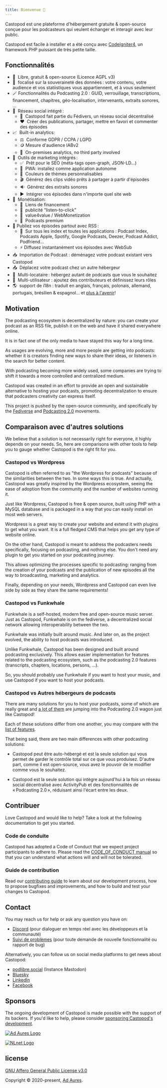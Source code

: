 ```yaml
---
title: Bienvenue 👋
---
```



Castopod est une plateforme d’hébergement gratuite & open-source conçue pour les
podcasteurs qui veulent échanger et interagir avec leur public.

Castopod est facile à installer et a été conçu avec
[CodeIgniter4](https://codeigniter.com/), un framework PHP puissant de très
petite taille.

<LinkCard title="Installer" href="./getting-started/install" />

## Fonctionnalités

- 🌱  Libre, gratuit & open-source (Licence AGPL v3)
- 🔐  focalisé sur la souveraineté des données : votre contenu, votre audience
  et vos statiistiques vous appartiennent, et à vous seulement
- 🪄 Fonctionnalités du Podcasting 2.0 : GUID, verrouillage, transcriptions,
  financement, chapitres, géo-localisation, intervenants, extraits sonores, …
- 💬  Réseau social intégré :
  - 🚀  Castopod fait partie du Fédivers, un réseau social décentralisé
  - ❤️  Créer des publications, partager, mettre en favori et commenter des
    épisodes
- 📈  Built-in analytics:
  - ⚖️  Conforme GDPR / CCPA / LGPD
  - 🪙 Mesure d'audience IABv2
  - 🏡  On-premises analytics, no third party involved
- 📢  Outils de marketing intégrés :
  - ✅  Prêt pour le SEO (méta-tags open-graph, JSON-LD…)
  - 📱  PWA: installez comme application autonome
  - 🎨  Couleurs de thèmes personnalisables
  - 🎬  Générez des clips vidéo prêts à partager à partir d'épisodes
  - 🔉  Générez des extraits sonores
  - ▶️  Intégrer vos épisodes dans n'importe quel site web
- 💸  Monétisation:
  - 🔗  Liens de financement
  - 📲  publicité “listen-to-click”
  - 🤝  value4value / WebMonetization
  - 💎  Podcasts premium
- 📡 Publiez vos épisodes partout avec RSS :
  - 📱  Sur tous les index et toutes les applications : Podcast Index, Podcasts
    Apple, Spotify, Google Podcasts, Deezer, Podcast Addict, Podfriend…
  - ⚡ Diffusez instantanément vos épisodes avec WebSub
- 📥  Importation de Podcast : déménagez votre podcast existant vers Castopod
- 📤  Déplacez votre podcast chez un autre hébergeur
- 🔀  Multi-locataire : hébergez autant de podcasts que vous le souhaitez
- 👥  Multi-utilisateur : ajoutez des contributeurs et définissez leurs rôles
- 🌎  support de i18n : traduit en anglais, français, polonais, allemand,
  portugais, brésilien & espagnol… et
  [plus à l'avenir](https://translate.castopod.org)!

## Motivation

The podcasting ecosystem is decentralized by nature: you can create your podcast
as an RSS file, publish it on the web and have it shared everywhere online.

It is in fact one of the only media to have stayed this way for a long time.

As usages are evolving, more and more people are getting into podcasts: whether
it is creators finding new ways to share their ideas, or listeners in the search
for better content.

With podcasting becoming more widely used, some companies are trying to shift it
towards a more controlled and centralized medium.

Castopod was created in an effort to provide an open and sustainable alternative
to hosting your podcasts, promoting decentralization to ensure that podcasters
creativity can express itself.

This project is pushed by the open-source community, and specifically by the
[Fediverse](https://fediverse.party/en/fediverse/) and
[Podcasting 2.0](https://podcastindex.org/) movements.

## Comparaison avec d'autres solutions

We believe that a solution is not necessarily right for everyone, it highly
depends on your needs. So, here are comparisons with other tools to help you to
gauge whether Castopod is the right fit for you.

### Castopod vs Wordpress

Castopod is often referred to as "the Wordpress for podcasts" because of the
similarities between the two. In some ways this is true. And actually, Castopod
was greatly inspired by the Wordpress ecosystem, seeing the ease of adoption
from the community and the number of websites running it.

Just like Wordpress, Castopod is free & open source, built using PHP with a
MySQL database and is packaged in a way that you can easily install on most web
servers.

Wordpress is a great way to create your website and extend it with plugins to
get what you want. It is a full fledged CMS that helps you get any type of
website online.

On the other hand, Castopod is meant to address the podcasters needs
specifically, focusing on podcasting, and nothing else. You don't need any
plugin to get you started on your podcasting journey.

This allows optimizing the processes specific to podcasting: ranging from the
creation of your podcasts and the publication of new episodes all the way to
broadcasting, marketing and analytics.

Finally, depending on your needs, Wordpress and Castopod can even live side by
side as they share the same requirements!

### Castopod vs Funkwhale

Funkwhale is a self-hosted, modern free and open-source music server. Just as
Castopod, Funkwhale is on the fediverse, a decentralized social network allowing
interoperability between the two.

Funkwhale was initially built around music. And later on, as the project
evolved, the ability to host podcasts was introduced.

Unlike Funkwhale, Castopod has been designed and built around podcasting
exclusively. This allows easier implementation for features related to the
podcasting ecosystem, such as the podcasting 2.0 features (transcripts,
chapters, locations, persons, …).

So, you should probably use Funkwhale if you want to host your music, and use
Castopod if you want to host your podcasts.

### Castopod vs Autres hébergeurs de podcasts

There are many solutions for you to host your podcasts, some of which are really
great and [a lot of them](https://podcastindex.org/apps) are jumping into the
Podcasting 2.0 wagon just like Castopod!

Each of these solutions differ from one another, you may compare with the
[list of features](#features).

That being said, there are two main differences with other podcasting solutions:

- Castopod peut être auto-hébergé et est la seule solution qui vous permet de
  garder le contrôle total sur ce que vous produisez. D'autre part, comme il est
  open-source, vous avez le pouvoir de le modifier comme vous le souhaitez.

- Castopod est la seule solution qui intègre aujourd'hui à la fois un réseau
  social décentralisé avec ActivityPub et des fonctionnalités de « Podcasting
  2.0 », réduisant ainsi l'écart entre les deux.

## Contribuer

Love Castopod and would like to help? Take a look at the following documentation
to get you started.

### Code de conduite

Castopod has adopted a Code of Conduct that we expect project participants to
adhere to. Please read the
[CODE_OF_CONDUCT manual](https://code.castopod.org/adaures/castopod/-/blob/beta/CODE_OF_CONDUCT.md)
so that you can understand what actions will and will not be tolerated.

### Guide de contribution

Read our [contributing guide](../contributing/guidelines.md) to learn about our
development process, how to propose bugfixes and improvements, and how to build
and test your changes to Castopod.

## Contact

You may reach us for help or ask any question you have on:

- [Discord](https://castopod.org/discord) (pour dialoguer en temps réel avec les
  développeurs et la communauté)
- [Suivi de problèmes](https://code.castopod.org/adaures/castopod/-/issues)
  (pour toute demande de nouvelle fonctionnalité ou rapport de bug)

Alternatively, you can follow us on social media platforms to get news about
Castopod:

- [podlibre.social](https://podlibre.social/@Castopod) (Instance Mastodon)
- [Bluesky](https://bsky.app/profile/castopod.org)
- [LinkedIn](https://linkedin.com/company/castopod)
- [Facebook](https://www.facebook.com/castopod)

## Sponsors

The ongoing development of Castopod is made possible with the support of its
backers. If you'd like to help, please consider
[sponsoring Castopod's development](https://opencollective.com/castopod/contribute).

[![Ad Aures Logo](../../../assets/images/sponsors/adaures.svg)](https://adaures.com/)

[![NLnet Logo](../../../assets/images/sponsors/nlnet.svg)](https://nlnet.nl/)

## license

[GNU Affero General Public License v3.0](https://choosealicense.com/licenses/agpl-3.0/)

Copyright © 2020-present, [Ad Aures](https://adaures.com/).
